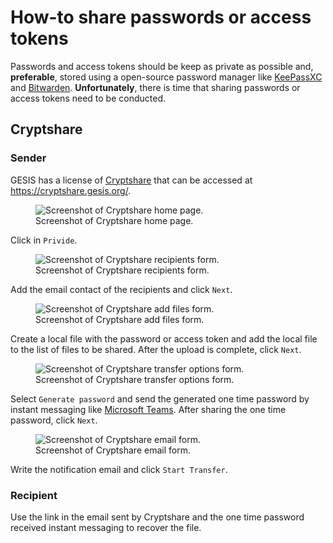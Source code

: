 # How-to share passwords or access tokens

Passwords and access tokens should be keep as private as possible and, **preferable**, stored using a open-source password manager like [KeePassXC](https://keepassxc.org/) and [Bitwarden](https://bitwarden.com/). **Unfortunately**, there is time that sharing passwords or access tokens need to be conducted.

## Cryptshare

### Sender

GESIS has a license of [Cryptshare](https://www.cryptshare.com/) that can be accessed at <https://cryptshare.gesis.org/>.

![Screenshot of Cryptshare home page.](../img/cryptshare-home-page.png)

Click in `Privide`.

![Screenshot of Cryptshare recipients form.](../img/cryptshare-recipients-list.png)

Add the email contact of the recipients and click `Next`.

![Screenshot of Cryptshare add files form.](../img/cryptshare-add-files.png)

Create a local file with the password or access token and add the local file to the list of files to be shared. After the upload is complete, click `Next`.

![Screenshot of Cryptshare transfer options form.](../img/cryptshare-transfer-options.png)

Select `Generate password` and send the generated one time password by instant messaging like [Microsoft Teams](https://www.microsoft.com/en-us/microsoft-teams/log-in). After sharing the one time password, click `Next`.

![Screenshot of Cryptshare email form.](../img/cryptshare-message.png)

Write the notification email and click `Start Transfer`.

### Recipient

Use the link in the email sent by Cryptshare and the one time password received instant messaging to recover the file.

